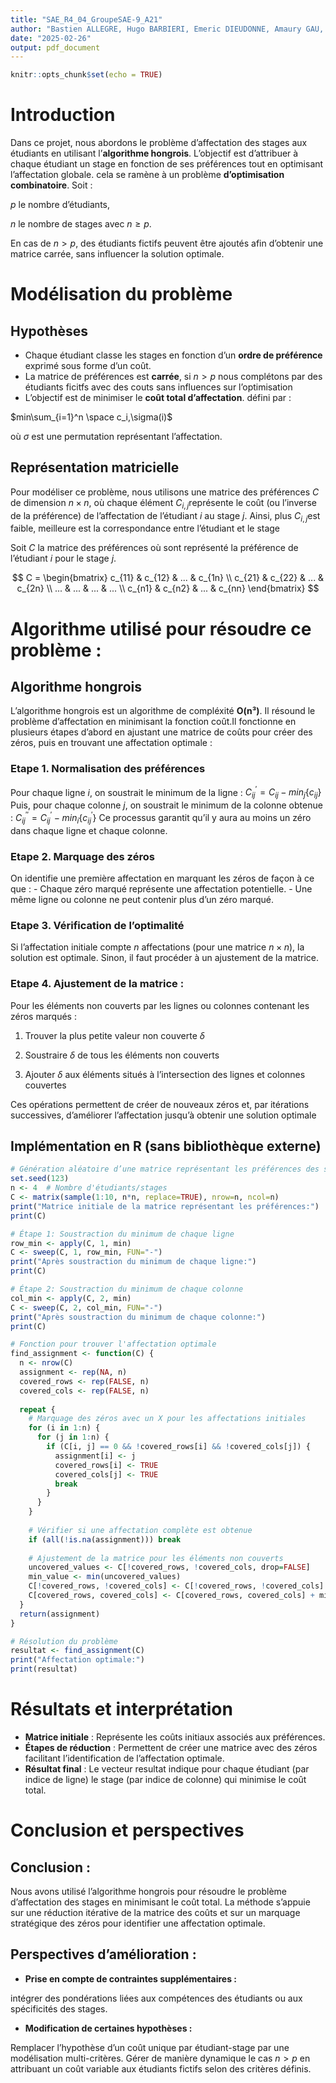 ```yaml
---
title: "SAE_R4_04_GroupeSAE-9_A21"
author: "Bastien ALLEGRE, Hugo BARBIERI, Emeric DIEUDONNE, Amaury GAU, Louis VICAT"
date: "2025-02-26"
output: pdf_document
---
```


```r
knitr::opts_chunk$set(echo = TRUE)
```

# Introduction

Dans ce projet, nous abordons le problème d’affectation des stages aux étudiants en utilisant l’**algorithme hongrois**. L’objectif est d’attribuer à chaque étudiant un stage en fonction de ses préférences tout en optimisant l’affectation globale. cela se ramène à un problème **d’optimisation combinatoire**. Soit :

$p$ le nombre d’étudiants,

$n$ le nombre de stages avec $n \ge p$.

En cas de $n > p$, des étudiants fictifs peuvent être ajoutés afin d’obtenir une matrice carrée, sans influencer la solution optimale.

# Modélisation du problème

## Hypothèses

-   Chaque étudiant classe les stages en fonction d’un **ordre de préférence** exprimé sous forme d'un coût.
-   La matrice de préférences est **carrée**, si $n > p$ nous complétons par des étudiants ficitfs avec des couts sans influences sur l'optimisation
-   L’objectif est de minimiser le **coût total d’affectation**. défini par :

$min\sum_{i=1}^n \space c_i,\sigma(i)$

où $\sigma$ est une permutation représentant l’affectation.

## Représentation matricielle

Pour modéliser ce problème, nous utilisons une matrice des préférences $C$ de dimension $n×n$, où chaque élément $C_{i,j}$​ représente le coût (ou l'inverse de la préférence) de l’affectation de l’étudiant $i$ au stage $j$. Ainsi, plus $C_{i,j}$​ est faible, meilleure est la correspondance entre l’étudiant et le stage

Soit $C$ la matrice des préférences où sont représenté la préférence de l’étudiant $i$ pour le stage $j$.

$$
C = \begin{bmatrix} 
c_{11} & c_{12} & ... & c_{1n} \\
c_{21} & c_{22} & ... & c_{2n} \\
... & ... & ... & ... \\
c_{n1} & c_{n2} & ... & c_{nn} 
\end{bmatrix}
$$

# Algorithme utilisé pour résoudre ce problème :

## Algorithme hongrois

L'algorithme hongrois est un algorithme de compléxité **O(n³)**. Il résound le problème d'affectation en minimisant la fonction coût.Il fonctionne en plusieurs étapes d'abord en ajustant une matrice de coûts pour créer des zéros, puis en trouvant une affectation optimale :

### Etape 1. **Normalisation des préférences**

Pour chaque ligne $i$, on soustrait le minimum de la ligne : $C^\prime_{ij}=C_{ij}-min_j\{c_{ij}\}$ Puis, pour chaque colonne $j$, on soustrait le minimum de la colonne obtenue : $C^{\prime\prime}_{ij}=C^\prime_{ij}-min_i\{c^\prime_{ij}\}$ Ce processus garantit qu’il y aura au moins un zéro dans chaque ligne et chaque colonne.

### Etape 2. **Marquage des zéros**

On identifie une première affectation en marquant les zéros de façon à ce que : - Chaque zéro marqué représente une affectation potentielle. - Une même ligne ou colonne ne peut contenir plus d’un zéro marqué.

### Etape 3. **Vérification de l’optimalité**

Si l’affectation initiale compte $n$ affectations (pour une matrice $n\times n$), la solution est optimale. Sinon, il faut procéder à un ajustement de la matrice.

### Etape 4. **Ajustement de la matrice** :

Pour les éléments non couverts par les lignes ou colonnes contenant les zéros marqués :

1.  Trouver la plus petite valeur non couverte $\delta$

2.  Soustraire $\delta$ de tous les éléments non couverts

3.  Ajouter $\delta$ aux éléments situés à l'intersection des lignes et colonnes couvertes

Ces opérations permettent de créer de nouveaux zéros et, par itérations successives, d'améliorer l'affectation jusqu'à obtenir une solution optimale

## Implémentation en R (sans bibliothèque externe)

```r
# Génération aléatoire d’une matrice représentant les préférences des stages pour les étudiants
set.seed(123)
n <- 4  # Nombre d'étudiants/stages
C <- matrix(sample(1:10, n*n, replace=TRUE), nrow=n, ncol=n)
print("Matrice initiale de la matrice représentant les préférences:")
print(C)

# Étape 1: Soustraction du minimum de chaque ligne
row_min <- apply(C, 1, min)
C <- sweep(C, 1, row_min, FUN="-")
print("Après soustraction du minimum de chaque ligne:")
print(C)

# Étape 2: Soustraction du minimum de chaque colonne
col_min <- apply(C, 2, min)
C <- sweep(C, 2, col_min, FUN="-")
print("Après soustraction du minimum de chaque colonne:")
print(C)

# Fonction pour trouver l'affectation optimale
find_assignment <- function(C) {
  n <- nrow(C)
  assignment <- rep(NA, n)
  covered_rows <- rep(FALSE, n)
  covered_cols <- rep(FALSE, n)
  
  repeat {
    # Marquage des zéros avec un X pour les affectations initiales
    for (i in 1:n) {
      for (j in 1:n) {
        if (C[i, j] == 0 && !covered_rows[i] && !covered_cols[j]) {
          assignment[i] <- j
          covered_rows[i] <- TRUE
          covered_cols[j] <- TRUE
          break
        }
      }
    }
    
    # Vérifier si une affectation complète est obtenue
    if (all(!is.na(assignment))) break
    
    # Ajustement de la matrice pour les éléments non couverts
    uncovered_values <- C[!covered_rows, !covered_cols, drop=FALSE]
    min_value <- min(uncovered_values)
    C[!covered_rows, !covered_cols] <- C[!covered_rows, !covered_cols] - min_value
    C[covered_rows, covered_cols] <- C[covered_rows, covered_cols] + min_value
  }
  return(assignment)
}

# Résolution du problème
resultat <- find_assignment(C)
print("Affectation optimale:")
print(resultat)
```

# Résultats et interprétation

-   **Matrice initiale** : Représente les coûts initiaux associés aux préférences.
-   **Étapes de réduction** : Permettent de créer une matrice avec des zéros facilitant l’identification de l’affectation optimale.
-   **Résultat final** : Le vecteur resultat indique pour chaque étudiant (par indice de ligne) le stage (par indice de colonne) qui minimise le coût total.

# Conclusion et perspectives

## Conclusion :

Nous avons utilisé l’algorithme hongrois pour résoudre le problème d’affectation des stages en minimisant le coût total. La méthode s’appuie sur une réduction itérative de la matrice des coûts et sur un marquage stratégique des zéros pour identifier une affectation optimale.

## Perspectives d’amélioration :

-   **Prise en compte de contraintes supplémentaires :**

intégrer des pondérations liées aux compétences des étudiants ou aux spécificités des stages.

-   **Modification de certaines hypothèses :**

Remplacer l’hypothèse d’un coût unique par étudiant-stage par une modélisation multi-critères.
Gérer de manière dynamique le cas $n > p$ en attribuant un coût variable aux étudiants fictifs selon des critères définis.
